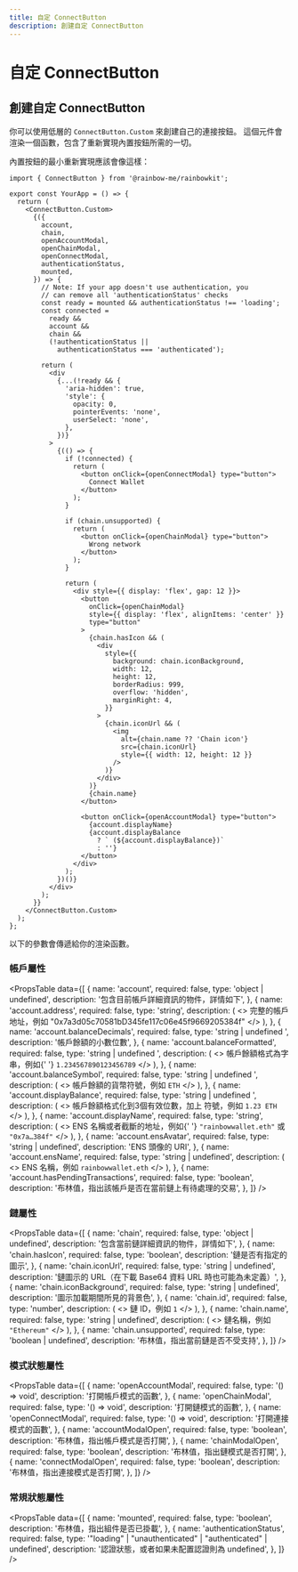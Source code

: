 ```yaml
---
title: 自定 ConnectButton
description: 創建自定 ConnectButton
---
```


# 自定 ConnectButton

## 創建自定 ConnectButton

你可以使用低層的 `ConnectButton.Custom` 來創建自己的連接按鈕。 這個元件會渲染一個函數，包含了重新實現內置按鈕所需的一切。

內置按鈕的最小重新實現應該會像這樣：

```tsx
import { ConnectButton } from '@rainbow-me/rainbowkit';

export const YourApp = () => {
  return (
    <ConnectButton.Custom>
      {({
        account,
        chain,
        openAccountModal,
        openChainModal,
        openConnectModal,
        authenticationStatus,
        mounted,
      }) => {
        // Note: If your app doesn't use authentication, you
        // can remove all 'authenticationStatus' checks
        const ready = mounted && authenticationStatus !== 'loading';
        const connected =
          ready &&
          account &&
          chain &&
          (!authenticationStatus ||
            authenticationStatus === 'authenticated');

        return (
          <div
            {...(!ready && {
              'aria-hidden': true,
              'style': {
                opacity: 0,
                pointerEvents: 'none',
                userSelect: 'none',
              },
            })}
          >
            {(() => {
              if (!connected) {
                return (
                  <button onClick={openConnectModal} type="button">
                    Connect Wallet
                  </button>
                );
              }

              if (chain.unsupported) {
                return (
                  <button onClick={openChainModal} type="button">
                    Wrong network
                  </button>
                );
              }

              return (
                <div style={{ display: 'flex', gap: 12 }}>
                  <button
                    onClick={openChainModal}
                    style={{ display: 'flex', alignItems: 'center' }}
                    type="button"
                  >
                    {chain.hasIcon && (
                      <div
                        style={{
                          background: chain.iconBackground,
                          width: 12,
                          height: 12,
                          borderRadius: 999,
                          overflow: 'hidden',
                          marginRight: 4,
                        }}
                      >
                        {chain.iconUrl && (
                          <img
                            alt={chain.name ?? 'Chain icon'}
                            src={chain.iconUrl}
                            style={{ width: 12, height: 12 }}
                          />
                        )}
                      </div>
                    )}
                    {chain.name}
                  </button>

                  <button onClick={openAccountModal} type="button">
                    {account.displayName}
                    {account.displayBalance
                      ? ` (${account.displayBalance})`
                      : ''}
                  </button>
                </div>
              );
            })()}
          </div>
        );
      }}
    </ConnectButton.Custom>
  );
};
```

以下的參數會傳遞給你的渲染函數。

### 帳戶屬性

<PropsTable data={[
    {
      name: 'account',
      required: false,
      type: 'object | undefined',
      description: '包含目前帳戶詳細資訊的物件，詳情如下',
    },
    {
      name: 'account.address',
      required: false,
      type: 'string',
      description: (
        <>
          完整的帳戶地址，例如
          "0x7a3d05c70581bD345fe117c06e45f9669205384f"
        </>
      ),
    },
    {
      name: 'account.balanceDecimals',
      required: false,
      type: 'string | undefined	',
      description: '帳戶餘額的小數位數',
    },
    {
      name: 'account.balanceFormatted',
      required: false,
      type: 'string | undefined	',
      description: (
        <>
          帳戶餘額格式為字串，例如{' '}
          <code>1.234567890123456789</code>
        </>
      ),
    },
    {
      name: 'account.balanceSymbol',
      required: false,
      type: 'string | undefined	',
      description: (
        <>
          帳戶餘額的貨幣符號，例如 <code>ETH</code>
        </>
      ),
    },
    {
      name: 'account.displayBalance',
      required: false,
      type: 'string | undefined	',
      description: (
        <>
          帳戶餘額格式化到3個有效位數，加上
          符號，例如 <code>1.23 ETH</code>
        </>
      ),
    },
    {
      name: 'account.displayName',
      required: false,
      type: 'string',
      description: (
        <>
          ENS 名稱或者截斷的地址，例如{' '}
          <code>"rainbowwallet.eth"</code> 或 <code>"0x7a…384f"</code>
        </>
      ),
    },
    {
      name: 'account.ensAvatar',
      required: false,
      type: 'string	| undefined',
      description: 'ENS 頭像的 URI',
    },
    {
      name: 'account.ensName',
      required: false,
      type: 'string	| undefined',
      description: (
        <>
          ENS 名稱，例如 <code>rainbowwallet.eth</code>
        </>
      ),
    },
    {
      name: 'account.hasPendingTransactions',
      required: false,
      type: 'boolean',
      description: '布林值，指出該帳戶是否在當前鏈上有待處理的交易',
    },
  ]} />

### 鏈屬性

<PropsTable data={[
    {
      name: 'chain',
      required: false,
      type: 'object | undefined',
      description: '包含當前鏈詳細資訊的物件，詳情如下',
    },
    {
      name: 'chain.hasIcon',
      required: false,
      type: 'boolean',
      description: '鏈是否有指定的圖示',
    },
    {
      name: 'chain.iconUrl',
      required: false,
      type: 'string | undefined',
      description: '鏈圖示的 URL（在下載 Base64 資料 URL 時也可能為未定義）',
    },
    {
      name: 'chain.iconBackground',
      required: false,
      type: 'string | undefined',
      description: '圖示加載期間所見的背景色',
    },
    {
      name: 'chain.id',
      required: false,
      type: 'number',
      description: (
        <>
          鏈 ID，例如 <code>1</code>
        </>
      ),
    },
    {
      name: 'chain.name',
      required: false,
      type: 'string | undefined',
      description: (
        <>
          鏈名稱，例如 <code>"Ethereum"</code>
        </>
      ),
    },
    {
      name: 'chain.unsupported',
      required: false,
      type: 'boolean | undefined',
      description: '布林值，指出當前鏈是否不受支持',
    },
  ]} />

### 模式狀態屬性

<PropsTable data={[
    {
      name: 'openAccountModal',
      required: false,
      type: '() => void',
      description: '打開帳戶模式的函數',
    },
    {
      name: 'openChainModal',
      required: false,
      type: '() => void',
      description: '打開鏈模式的函數',
    },
    {
      name: 'openConnectModal',
      required: false,
      type: '() => void',
      description: '打開連接模式的函數',
    },
    {
      name: 'accountModalOpen',
      required: false,
      type: 'boolean',
      description: '布林值，指出帳戶模式是否打開',
    },
    {
      name: 'chainModalOpen',
      required: false,
      type: 'boolean',
      description: '布林值，指出鏈模式是否打開',
    },
    {
      name: 'connectModalOpen',
      required: false,
      type: 'boolean',
      description: '布林值，指出連接模式是否打開',
    },
  ]} />

### 常規狀態屬性

<PropsTable data={[
    {
      name: 'mounted',
      required: false,
      type: 'boolean',
      description: '布林值，指出組件是否已掛載',
    },
    {
      name: 'authenticationStatus',
      required: false,
      type: '"loading" | "unauthenticated" | "authenticated" | undefined',
      description: '認證狀態，或者如果未配置認證則為 undefined',
    },
  ]} />
